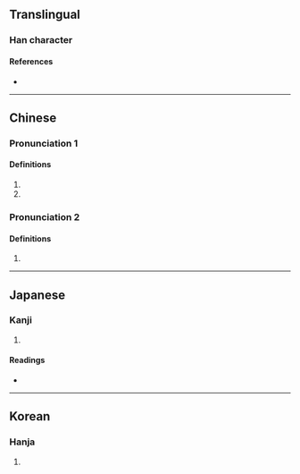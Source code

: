 {{character info/new}}
==Translingual==

===Han character===
{{Han char|rn=9|rad=人|as=11|sn=13|four=22239|canj=OHDP|ids=⿰亻悉}}

====References====
* {{Han ref|kx=0115.160|dkj=01044|dj=0246.040|hdz=10212.060|uh=50C1|ud=20673|bh=DCBE|bd=56510}}

----

==Chinese==
{{zh-forms}}

===Pronunciation 1===
{{zh-pron
|m=xiè
|c=sit3,sat1
|mc=y
|oc=y
|cat=adv
}}

====Definitions====
{{zh-hanzi}}

# {{n-g|An onomatopoeia.}}
# {{n-g|Used in {{zh-l|僁𠋱}}.}}

===Pronunciation 2===
{{zh-pron
|m=sù
|c=seot1
}}

====Definitions====
{{zh-hanzi}}

# {{zh-only|侼僁}}

----

==Japanese==

===Kanji===
{{ja-kanji|grade=|rs=人11}}

# {{defn|lang=ja|sort=人11}}

====Readings====
* {{ja-readings|on=[[せつ]] (setsu), [[せち]] (sechi)|kun=[[こえ]] (koe), [[うめく]] (umeku)}}

----

==Korean==

===Hanja===
{{ko-hanja|hangeul=설|rv=seol|mr=sŏl}}

# {{defn|lang=ko|sort=人11}}